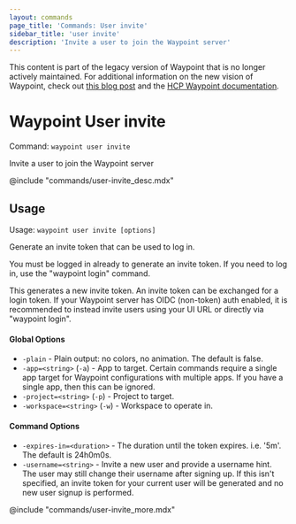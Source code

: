 ```yaml
---
layout: commands
page_title: 'Commands: User invite'
sidebar_title: 'user invite'
description: 'Invite a user to join the Waypoint server'
---
```


<Warning>

This content is part of the legacy version of Waypoint that is no longer actively maintained. For additional information on the new vision of Waypoint, check out [this blog post](https://www.hashicorp.com/blog/a-new-vision-for-hcp-waypoint) and the [HCP Waypoint documentation](/hcp/docs/waypoint).

</Warning>

# Waypoint User invite

Command: `waypoint user invite`

Invite a user to join the Waypoint server

@include "commands/user-invite_desc.mdx"

## Usage

Usage: `waypoint user invite [options]`

Generate an invite token that can be used to log in.

You must be logged in already to generate an invite token. If you need to
log in, use the "waypoint login" command.

This generates a new invite token. An invite token can be exchanged for
a login token. If your Waypoint server has OIDC (non-token) auth enabled,
it is recommended to instead invite users using your UI URL or directly
via "waypoint login".

#### Global Options

- `-plain` - Plain output: no colors, no animation. The default is false.
- `-app=<string>` (`-a`) - App to target. Certain commands require a single app target for Waypoint configurations with multiple apps. If you have a single app, then this can be ignored.
- `-project=<string>` (`-p`) - Project to target.
- `-workspace=<string>` (`-w`) - Workspace to operate in.

#### Command Options

- `-expires-in=<duration>` - The duration until the token expires. i.e. '5m'. The default is 24h0m0s.
- `-username=<string>` - Invite a new user and provide a username hint. The user may still change their username after signing up. If this isn't specified, an invite token for your current user will be generated and no new user signup is performed.

@include "commands/user-invite_more.mdx"
